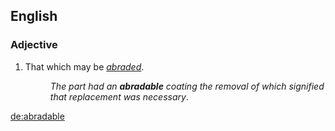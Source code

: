 ==English==

===Adjective===
{{en-adj}}

# That which may be ''[[abraded]]''.
#:''The part had an '''abradable''' coating the removal of which signified that replacement was necessary''.

[[de:abradable]]